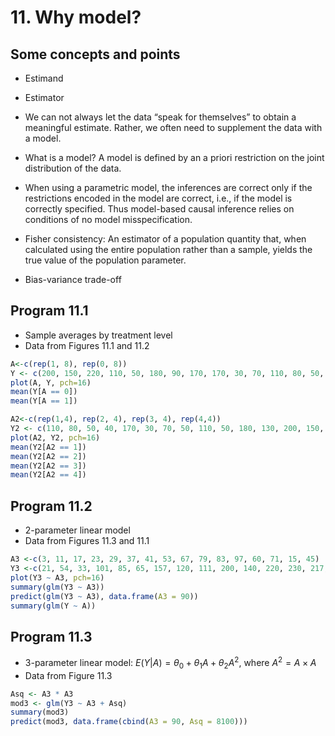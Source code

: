 # 11. Why model?{-}

## Some concepts and points{-} 

- Estimand 

- Estimator

- We can not always let the data "speak for themselves" to obtain a meaningful estimate. Rather, we often need to supplement the data with a model. 

- What is a model? A model is defined by an a priori restriction on the joint distribution of the data. 

- When using a parametric model, the inferences are correct only if the restrictions encoded in the model are correct, i.e., if the model is correctly specified. Thus model-based causal inference relies on conditions of no model misspecification. 

- Fisher consistency: An estimator of a population quantity that, when calculated using the entire population rather than a sample, yields the true value of the population parameter. 

- Bias-variance trade-off


## Program 11.1{-}

- Sample averages by treatment level
- Data from Figures 11.1 and 11.2

```r
A<-c(rep(1, 8), rep(0, 8))
Y <- c(200, 150, 220, 110, 50, 180, 90, 170, 170, 30, 70, 110, 80, 50, 10, 20)
plot(A, Y, pch=16)
mean(Y[A == 0])
mean(Y[A == 1])
```


```r
A2<-c(rep(1,4), rep(2, 4), rep(3, 4), rep(4,4))
Y2 <- c(110, 80, 50, 40, 170, 30, 70, 50, 110, 50, 180, 130, 200, 150, 220, 210)
plot(A2, Y2, pch=16)
mean(Y2[A2 == 1])
mean(Y2[A2 == 2])
mean(Y2[A2 == 3])
mean(Y2[A2 == 4])
```


## Program 11.2{-}

- 2-parameter linear model
- Data from Figures 11.3 and 11.1

```r
A3 <-c(3, 11, 17, 23, 29, 37, 41, 53, 67, 79, 83, 97, 60, 71, 15, 45)
Y3 <-c(21, 54, 33, 101, 85, 65, 157, 120, 111, 200, 140, 220, 230, 217, 11, 190)
plot(Y3 ~ A3, pch=16)
summary(glm(Y3 ~ A3))
predict(glm(Y3 ~ A3), data.frame(A3 = 90))
summary(glm(Y ~ A))
```

## Program 11.3{-}

- 3-parameter linear model: $E(Y|A)=\theta_0+\theta_{1}A+\theta_{2}A^2$, where $A^2=A\times A$
- Data from Figure 11.3

```r
Asq <- A3 * A3
mod3 <- glm(Y3 ~ A3 + Asq)
summary(mod3)
predict(mod3, data.frame(cbind(A3 = 90, Asq = 8100)))
```





